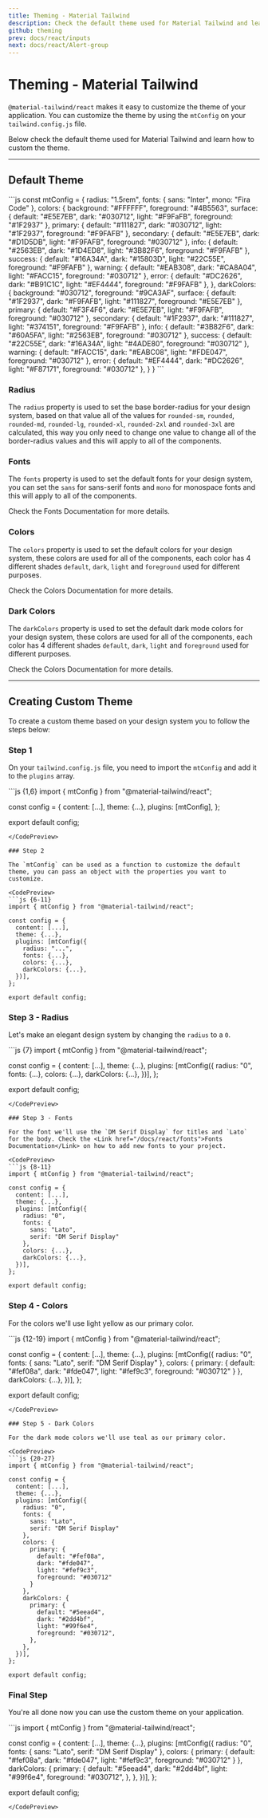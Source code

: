 ```yaml
---
title: Theming - Material Tailwind
description: Check the default theme used for Material Tailwind and learn how to custom the theme.
github: theming
prev: docs/react/inputs
next: docs/react/Alert-group
---
```


# Theming - Material Tailwind

`@material-tailwind/react` makes it easy to customize the theme of your application. You can customize the theme by using the `mtConfig` on your `tailwind.config.js` file.

Below check the default theme used for Material Tailwind and learn how to custom the theme.

---

## Default Theme

<CodePreview>
```js
const mtConfig = {
  radius: "1.5rem",
  fonts: {
    sans: "Inter",
    mono: "Fira Code"
  },
  colors: {
    background: "#FFFFFF",
    foreground: "#4B5563",
    surface: {
      default: "#E5E7EB",
      dark: "#030712",
      light: "#F9FaFB",
      foreground: "#1F2937"
    },
    primary: {
      default: "#111827",
      dark: "#030712",
      light: "#1F2937",
      foreground: "#F9FAFB"
    },
    secondary: {
      default: "#E5E7EB",
      dark: "#D1D5DB",
      light: "#F9FAFB",
      foreground: "#030712"
    },
    info: {
      default: "#2563EB",
      dark: "#1D4ED8",
      light: "#3B82F6",
      foreground: "#F9FAFB"
    },
    success: {
      default: "#16A34A",
      dark: "#15803D",
      light: "#22C55E",
      foreground: "#F9FAFB"
    },
    warning: {
      default: "#EAB308",
      dark: "#CA8A04",
      light: "#FACC15",
      foreground: "#030712"
    },
    error: {
      default: "#DC2626",
      dark: "#B91C1C",
      light: "#EF4444",
      foreground: "#F9FAFB"
    },
  },
  darkColors: {
    background: "#030712",
    foreground: "#9CA3AF",
    surface: {
      default: "#1F2937",
      dark: "#F9FAFB",
      light: "#111827",
      foreground: "#E5E7EB"
    },
    primary: {
      default: "#F3F4F6",
      dark: "#E5E7EB",
      light: "#F9FAFB",
      foreground: "#030712"
    },
    secondary: {
      default: "#1F2937",
      dark: "#111827",
      light: "#374151",
      foreground: "#F9FAFB"
    },
    info: {
      default: "#3B82F6",
      dark: "#60A5FA",
      light: "#2563EB",
      foreground: "#030712"
    },
    success: {
      default: "#22C55E",
      dark: "#16A34A",
      light: "#4ADE80",
      foreground: "#030712"
    },
    warning: {
      default: "#FACC15",
      dark: "#EABC08",
      light: "#FDE047",
      foreground: "#030712"
    },
    error: {
      default: "#EF4444",
      dark: "#DC2626",
      light: "#F87171",
      foreground: "#030712"
    },
  }
}
```
</CodePreview>

### Radius

The `radius` property is used to set the base border-radius for your design system, based on that value all of the values for `rounded-sm`, `rounded`, `rounded-md`, `rounded-lg`, `rounded-xl`, `rounded-2xl` and `rounded-3xl` are calculated, this way you only need to change one value to change all of the border-radius values and this will apply to all of the components.

### Fonts

The `fonts` property is used to set the default fonts for your design system, you can set the `sans` for sans-serif fonts and `mono` for monospace fonts and this will apply to all of the components.

Check the <Link href="/docs/react/fonts">Fonts Documentation</Link> for more details.

### Colors

The `colors` property is used to set the default colors for your design system, these colors are used for all of the components, each color has 4 different shades `default`, `dark`, `light` and `foreground` used for different purposes.

Check the <Link href="/docs/react/colors#light-mode-color-palette">Colors Documentation</Link> for more details.

### Dark Colors

The `darkColors` property is used to set the default dark mode colors for your design system, these colors are used for all of the components, each color has 4 different shades `default`, `dark`, `light` and `foreground` used for different purposes.

Check the <Link href="/docs/react/colors#dark-mode-color-palette">Colors Documentation</Link> for more details.

---

## Creating Custom Theme

To create a custom theme based on your design system you to follow the steps below:

### Step 1

On your `tailwind.config.js` file, you need to import the `mtConfig` and add it to the `plugins` array.

<CodePreview>
```js {1,6}
import { mtConfig } from "@material-tailwind/react";
 
const config = {
  content: [...],
  theme: {...},
  plugins: [mtConfig],
};
 
export default config;
```
</CodePreview>

### Step 2

The `mtConfig` can be used as a function to customize the default theme, you can pass an object with the properties you want to customize.

<CodePreview>
```js {6-11}
import { mtConfig } from "@material-tailwind/react";
 
const config = {
  content: [...],
  theme: {...},
  plugins: [mtConfig({
    radius: "...",
    fonts: {...},
    colors: {...},
    darkColors: {...},
  })],
};
 
export default config;
```
</CodePreview>

### Step 3 - Radius

Let's make an elegant design system by changing the `radius` to a `0`.

<CodePreview>
```js {7}
import { mtConfig } from "@material-tailwind/react";
 
const config = {
  content: [...],
  theme: {...},
  plugins: [mtConfig({
    radius: "0",
    fonts: {...},
    colors: {...},
    darkColors: {...},
  })],
};
 
export default config;
```
</CodePreview>

### Step 3 - Fonts

For the font we'll use the `DM Serif Display` for titles and `Lato` for the body. Check the <Link href="/docs/react/fonts">Fonts Documentation</Link> on how to add new fonts to your project.

<CodePreview>
```js {8-11}
import { mtConfig } from "@material-tailwind/react";
 
const config = {
  content: [...],
  theme: {...},
  plugins: [mtConfig({
    radius: "0",
    fonts: {
      sans: "Lato",
      serif: "DM Serif Display"
    },
    colors: {...},
    darkColors: {...},
  })],
};
 
export default config;
```
</CodePreview>

### Step 4 - Colors

For the colors we'll use light yellow as our primary color. 

<CodePreview>
```js {12-19}
import { mtConfig } from "@material-tailwind/react";
 
const config = {
  content: [...],
  theme: {...},
  plugins: [mtConfig({
    radius: "0",
    fonts: {
      sans: "Lato",
      serif: "DM Serif Display"
    },
    colors: {
      primary: {
        default: "#fef08a",
        dark: "#fde047",
        light: "#fef9c3",
        foreground: "#030712"
      }
    },
    darkColors: {...},
  })],
};
 
export default config;
```
</CodePreview>

### Step 5 - Dark Colors 

For the dark mode colors we'll use teal as our primary color. 

<CodePreview>
```js {20-27}
import { mtConfig } from "@material-tailwind/react";
 
const config = {
  content: [...],
  theme: {...},
  plugins: [mtConfig({
    radius: "0",
    fonts: {
      sans: "Lato",
      serif: "DM Serif Display"
    },
    colors: {
      primary: {
        default: "#fef08a",
        dark: "#fde047",
        light: "#fef9c3",
        foreground: "#030712"
      }
    },
    darkColors: {
      primary: {
        default: "#5eead4",
        dark: "#2dd4bf",
        light: "#99f6e4",
        foreground: "#030712",
      },
    },
  })],
};
 
export default config;
```
</CodePreview>

### Final Step

You're all done now you can use the custom theme on your application.

<CodePreview>
```js
import { mtConfig } from "@material-tailwind/react";
 
const config = {
  content: [...],
  theme: {...},
  plugins: [mtConfig({
    radius: "0",
    fonts: {
      sans: "Lato",
      serif: "DM Serif Display"
    },
    colors: {
      primary: {
        default: "#fef08a",
        dark: "#fde047",
        light: "#fef9c3",
        foreground: "#030712"
      }
    },
    darkColors: {
      primary: {
        default: "#5eead4",
        dark: "#2dd4bf",
        light: "#99f6e4",
        foreground: "#030712",
      },
    },
  })],
};
 
export default config;
```
</CodePreview>